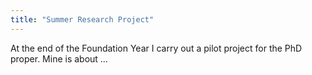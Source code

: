 ```yaml
---
title: "Summer Research Project" 
---
```


At the end of the Foundation Year I carry out a pilot project for the PhD proper. 
Mine is about ...
